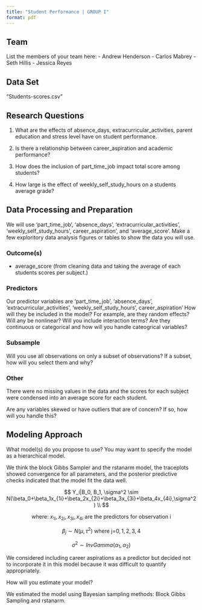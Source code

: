 ```yaml
---
title: "Student Performance | GROUP I"
format: pdf
---
```


## Team

List the members of your team here: - Andrew Henderson - Carlos Mabrey - Seth Hillis - Jessica Reyes

## Data Set

"Students-scores.csv"

## Research Questions

1.  What are the effects of absence_days, extracurricular_activities, parent education and stress level have on student performance.

2.  Is there a relationship between career_aspiration and academic performance?

3.  How does the inclusion of part_time_job impact total score among students?

4.  How large is the effect of weekly_self_study_hours on a students average grade?

## Data Processing and Preparation

We will use 'part_time_job', 'absence_days', 'extracurricular_activities', 'weekly_self_study_hours', career_aspiration', and 'average_score'.
Make a few exploritory data analysis figures or tables to show the data you will use.

### Outcome(s)

-   average_score (from cleaning data and taking the average of each students scores per subject.)

### Predictors

Our predictor variables are 'part_time_job', 'absence_days', 'extracurricular_activities', 'weekly_self_study_hours', career_aspiration'
How will they be included in the model? For example, are they random effects? Will any be nonlinear? Will you include interaction terms? Are they continuous or categorical and how will you handle cateogrical variables?

### Subsample

Will you use all observations on only a subset of observations? If a subset, how will you select them and why?

### Other

There were no missing values in the data and the scores for each subject were condensed into an average score for each student.

Are any variables skewed or have outliers that are of concern? If so, how will you handle this?

## Modeling Approach

What model(s) do you propose to use? You may want to specify the model as a hierarchical model.

We think the block Gibbs Sampler and the rstanarm model, the traceplots showed convergence for all parameters, and the posterior predictive checks indicated that the model fit the data well.

$$
Y_i|B_0, B_1, \sigma^2 \sim N(\beta_0+\beta_1x_{1i}+\beta_2x_{2i}+\beta_3x_{3i}+\beta_4x_{4i},\sigma^2) \\
$$

$$
\text{ where: } x_{1i},x_{2i},x_{3i},x_{4i} \text{ are the predictors for observation i}
$$

$$
\beta_j \sim N(\mu, \tau^2) \text{ where j=} 0,1,2,3,4
$$

$$
\sigma^2 \sim InvGamma(\alpha_1, \alpha_2)
$$

We considered including career aspirations as a predictor but decided not to incorporate it in this model because it was difficult to quantify appropriately.

How will you estimate your model?

We estimated the model using Bayesian sampling methods: Block Gibbs Sampling and rstanarm.
